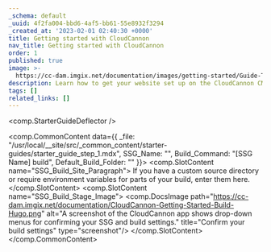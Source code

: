 ```yaml
---
_schema: default
_uuid: 4f2fa004-bbd6-4af5-bb61-55e8932f3294
_created_at: '2023-02-01 02:40:30 +0000'
title: Getting started with CloudCannon
nav_title: Getting started with CloudCannon
order: 1
published: true
image: >-
  https://cc-dam.imgix.net/documentation/images/getting-started/Guide-Thumbnails/CloudCannon-Getting-Started-Thumbnail-Universal.png
description: Learn how to get your website set up on the CloudCannon CMS.
tags: []
related_links: []
---
```

<comp.StarterGuideDeflector />

<comp.CommonContent data={{ _file: "/usr/local/__site/src/_common_content/starter-guides/starter_guide_step_1.mdx", SSG_Name: "", Build_Command: "[SSG Name] build", Default_Build_Folder: "" }}>
  <comp.SlotContent name="SSG_Build_Site_Paragraph">
    If you have a custom source directory or require environment variables for parts of your build, enter them here.
  </comp.SlotContent>
  <comp.SlotContent name="SSG_Build_Stage_Image">
    <comp.DocsImage path="https://cc-dam.imgix.net/documentation/CloudCannon-Getting-Started-Build-Hugo.png" alt="A screenshot of the CloudCannon app shows drop-down menus for confirming your SSG and build settings." title="Confirm your build settings" type="screenshot"/>
  </comp.SlotContent>
</comp.CommonContent>